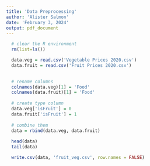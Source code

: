 ---
title: 'Data Preprocessing'
author: 'Alister Salmon'
date: 'February 3, 2024'
output: pdf_document
---

```{r setup}
  # clear the R environment
  rm(list=ls())
```

```{r data_import}
  data.veg = read.csv('Vegetable Prices 2020.csv')
  data.fruit = read.csv('Fruit Prices 2020.csv')
  
```

```{r combining}
  # rename columns
  colnames(data.veg)[1] = 'Food'
  colnames(data.fruit)[1] = 'Food'
  
  # create type column
  data.veg['isFruit'] = 0
  data.fruit['isFruit'] = 1
  
  # combine them
  data = rbind(data.veg, data.fruit)
  
  head(data)
  tail(data)
```



```{r export}
  write.csv(data, 'fruit_veg.csv', row.names = FALSE)
```





